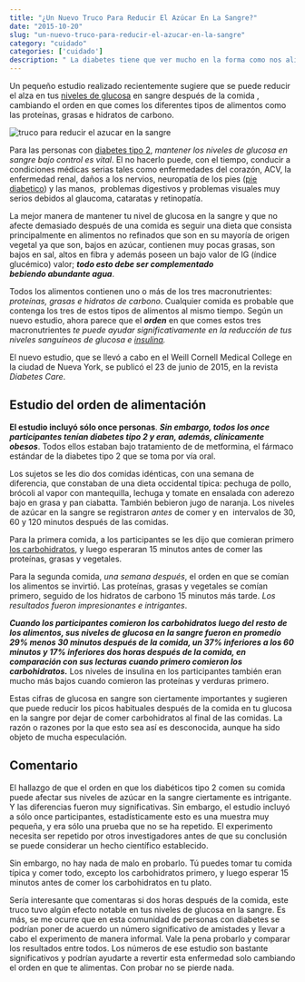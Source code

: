 ```yaml
---
title: "¿Un Nuevo Truco Para Reducir El Azúcar En La Sangre?"
date: "2015-10-20"
slug: "un-nuevo-truco-para-reducir-el-azucar-en-la-sangre"
category: "cuidado"
categories: ['cuidado']
description: " La diabetes tiene que ver mucho en la forma como nos alimentamos. Un reciente estudio realizado sugiere un truco paaa reducir el alza en los niveles de glucosa "
---
```


Un pequeño estudio realizado recientemente sugiere que se puede reducir el alza en tus [niveles de glucosa](/cuanto-es-el-nivel-normal-de-glucosa/) en sangre después de la comida , cambiando el orden en que comes los diferentes tipos de alimentos como las proteínas, grasas e hidratos de carbono.

![truco para reducir el azucar en la sangre](/images/truco-reducir-azucar-sangre.webp)

Para las personas con [diabetes tipo 2](/diabetes-tipo-2/), _mantener los niveles de glucosa en sangre bajo control es vital_. El no hacerlo puede, con el tiempo, conducir a condiciones médicas serias tales como enfermedades del corazón, ACV, la enfermedad renal, daños a los nervios, neuropatía de los pies ([pie diabetico](/pie-diabetico)) y las manos,  problemas digestivos y problemas visuales muy serios debidos al glaucoma, cataratas y retinopatía.

La mejor manera de mantener tu nivel de glucosa en la sangre y que no afecte demasiado después de una comida es seguir una dieta que consista principalmente en alimentos no refinados que son en su mayoría de origen vegetal ya que son, bajos en azúcar, contienen muy pocas grasas, son bajos en sal, altos en fibra y además poseen un bajo valor de IG (índice glucémico) valor; **_todo esto debe ser complementado bebiendo abundante agua_**.

Todos los alimentos contienen uno o más de los tres macronutrientes: _proteínas, grasas e hidratos de carbono_. Cualquier comida es probable que contenga los tres de estos tipos de alimentos al mismo tiempo. Según un nuevo estudio, ahora parece que el **_orden_** en que comes estos tres macronutrientes _te puede ayudar significativamente en la reducción de tus niveles sanguíneos de glucosa e [insulina](/que-es-la-insulina-cuantos-tipos-existen/)._

El nuevo estudio, que se llevó a cabo en el Weill Cornell Medical College en la ciudad de Nueva York, se publicó el 23 de junio de 2015, en la revista _Diabetes_ _Care_.

## Estudio del orden de alimentación

**El estudio incluyó sólo once personas**. **_Sin embargo, todos los once participantes tenían diabetes tipo 2 y eran, además, clínicamente obesos_**. Todos ellos estaban bajo tratamiento de de metformina, el fármaco estándar de la diabetes tipo 2 que se toma por vía oral.

Los sujetos se les dio dos comidas idénticas, con una semana de diferencia, que constaban de una dieta occidental típica: pechuga de pollo, brócoli al vapor con mantequilla, lechuga y tomate en ensalada con aderezo bajo en grasa y pan ciabatta. También bebieron jugo de naranja. Los niveles de azúcar en la sangre se registraron _antes_ de comer y en  intervalos de 30, 60 y 120 minutos después de las comidas.

Para la primera comida, a los participantes se les dijo que comieran primero [los carbohidratos](/que-son-carbohidratos/), y luego esperaran 15 minutos antes de comer las proteínas, grasas y vegetales.

Para la segunda comida, _una semana después_, el orden en que se comían los alimentos se invirtió. Las proteínas, grasas y vegetales se comían primero, seguido de los hidratos de carbono 15 minutos más tarde. _Los resultados fueron impresionantes e intrigantes_.

_**Cuando los participantes comieron los carbohidratos luego del resto de los alimentos, sus niveles de glucosa en la sangre fueron en promedio 29% menos 30 minutos después de la comida, un 37% inferiores a los 60 minutos y 17% inferiores dos horas después de la comida, en comparación con sus lecturas cuando primero comieron los carbohidratos.**_ Los niveles de insulina en los participantes también eran mucho más bajos cuando comieron las proteínas y verduras primero.

Estas cifras de glucosa en sangre son ciertamente importantes y sugieren que puede reducir los picos habituales después de la comida en tu glucosa en la sangre por dejar de comer carbohidratos al final de las comidas. La razón o razones por la que esto sea así es desconocida, aunque ha sido objeto de mucha especulación.

## Comentario

El hallazgo de que el orden en que los diabéticos tipo 2 comen su comida puede afectar sus niveles de azúcar en la sangre ciertamente es intrigante. Y las diferencias fueron muy significativas. Sin embargo, el estudio incluyó a sólo once participantes, estadísticamente esto es una muestra muy pequeña, y era sólo una prueba que no se ha repetido. El experimento necesita ser repetido por otros investigadores antes de que su conclusión se puede considerar un hecho científico establecido.

Sin embargo, no hay nada de malo en probarlo. Tú puedes tomar tu comida típica y comer todo, excepto los carbohidratos primero, y luego esperar 15 minutos antes de comer los carbohidratos en tu plato.

Sería interesante que comentaras si dos horas después de la comida, este truco tuvo algún efecto notable en tus niveles de glucosa en la sangre. Es más, se me ocurre que en esta comunidad de personas con diabetes se podrían poner de acuerdo un número significativo de amistades y llevar a cabo el experimento de manera informal. Vale la pena probarlo y comparar los resultados entre todos. Los números de ese estudio son bastante significativos y podrían ayudarte a revertir esta enfermedad solo cambiando el orden en que te alimentas. Con probar no se pierde nada.
